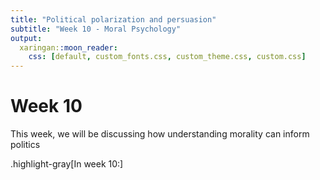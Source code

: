 ```yaml
---
title: "Political polarization and persuasion"
subtitle: "Week 10 - Moral Psychology"
output:
  xaringan::moon_reader:
    css: [default, custom_fonts.css, custom_theme.css, custom.css]
---
```



# Week 10
This week, we will be discussing how understanding morality can inform politics

.highlight-gray[In week 10:]

